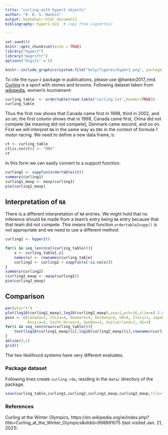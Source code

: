 ```yaml
---
title: "curling with hyper2 objects"
author: "R. K. S. Hankin"
output: bookdown::html_document2
bibliography: hyper2.bib  # copy from vignettes/

---
```


```r
set.seed(0)
knitr::opts_chunk$set(echo = TRUE)
library("hyper2")
library("magrittr")
options("digits" = 5)
```

```r
knitr::include_graphics(system.file("help/figures/hyper2.png", package = "hyper2"))
```

To cite the `hyper2` package in publications, please use @hankin2017_rmd.
[Curling](https://en.wikipedia.org/wiki/Curling) is a sport with
stones and brooms.  Following dataset taken from
[wikipedia](https://en.wikipedia.org/w/index.php?title=Curling_at_the_Winter_Olympics&oldid=998891075),
women's tournament:

```r
curling_table  <- ordertable(read.table("curling.txt",header=TRUE))
curling_table
```

Thus the first row shows that Canada came first in 1998, third in
2002, and so on; the first column shows that in 1998, Canada came
first, China did not compete [`NA` meaning did not compete], Denmark
came second, and so on.  First we will interpret `NA` in the same way
as `DNS` in the context of formula 1 motor racing.  We need to define
a new data frame, `b`:

```r
ct <- curling_table
ct[is.na(ct)] <- "DNS"
ct
```

In this form we can easily convert to a support function:

```r
curling1 <- suppfun(ordertable(ct))
summary(curling1)
curling1_maxp <- maxp(curling1)
pie(curling1_maxp)
```

## Interpretation of `NA`

There is a different interpretation of `NA` entries.  We might hold
that no inference should be made from a team's entry being `NA` entry
because that that team did not compete.  This means that function
`ordertable2supp()` is not appropriate and we need to use a different
method:

```r
curling2 <- hyper2()

for(i in seq_len(ncol(curling_table))){
    x <- curling_table[,i]
    names(x) <- rownames(curling_table)
    curling2 <- curling2 + suppfun(x[!is.na(x)])
}
summary(curling2)
(curling2_maxp <- maxp(curling2))
pie(curling2_maxp)
```


##  Comparison

```r
par(pty="s")
plot(log10(curling1_maxp),log10(curling2_maxp),asp=1,pch=16,xlim=c(-2.6,0),ylim=c(-2.6,0))
posn <- c(Canada=2, China=4, Denmark=4, Germany=4, GB=4, Italy=1, Japan=2, Norway=2,
          Russia=4, South_Korea=4, Sweden=4, Switzerland=2, US=4)
for(i in seq_len(nrow(curling_table))){
	text(log10(curling1_maxp)[i],log10(curling2_maxp)[i],rownames(curling_table)[i],col="gray",pos=posn[i])
}
abline(0,1)
grid()
```

The two likelihood systems have very different evaluates.


### Package dataset {-}

Following lines create `curling.rda`, residing in the `data/` directory of the package.

```r
save(curling_table,curling1,curling2,curling1_maxp,curling2_maxp,file="curling.rda")
```

### References {-}

Curling at the Winter Olympics, https://en.wikipedia.org/w/index.php?title=Curling_at_the_Winter_Olympics&oldid=998891075 (last visited Jan. 21, 2021).




